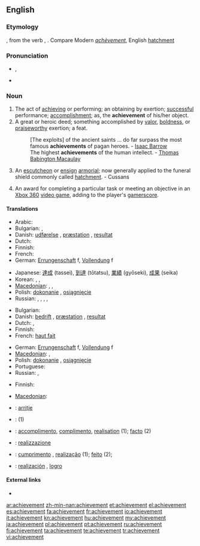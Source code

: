 ==English==
{{webster 1913}}

===Etymology===
{{etyl|fro}} {{term|achevement|lang=fro}}, from the verb {{term|achever|lang=fro}}, {{term|achiever||to finish|lang=fro}}. Compare Modern {{etyl|fr|-}} ''[[achèvement]]'', English [[hatchment]]

===Pronunciation===
* {{IPA|/əˈtʃiːvmənt/}}, {{SAMPA|/@"tSi:vm@nt/}}
* {{audio|en-us-achievement.ogg|Audio (US)}}

===Noun===
{{en-noun}}

# The act of [[achieving]] or performing; an obtaining by exertion; [[successful]] performance; [[accomplishment]]; as, the '''achievement''' of his/her object.
# A great or heroic deed; something accomplished by [[valor]], [[boldness]], or [[praiseworthy]] exertion; a feat.
#: [The exploits] of the ancient saints ... do far surpass the most famous '''achievements''' of pagan heroes. - [[w:Isaac Barrow|Isaac Barrow]]
#: The highest '''achievements''' of the human intellect. - [[w:Thomas Babington Macaulay|Thomas Babington Macaulay]]
# {{heraldry}} An [[escutcheon]] or [[ensign]] [[armorial]]; now generally applied to the funeral shield commonly called [[hatchment]]. - Cussans
# {{video games}} An award for completing a particular task or meeting an objective in an [[w:Xbox 360|Xbox 360]] [[video game]], adding to the player's [[gamerscore]].

====Translations====
{{trans-top|act of achieving or performing}}
* Arabic: {{t|ar|إنجاز}}
* Bulgarian: {{t|bg|постижение}},  {{t|bg|изпълнение}}
* Danish: [[udførelse]] {{c}}, [[præstation]] {{c}}, [[resultat]] {{n}}
* Dutch: {{t+|nl|prestatie}}
* Finnish: {{t+|fi|saavutus}}
* French: {{t+|fr|réalisation|f}}
* German: [[Errungenschaft]] f, [[Vollendung]] f
{{trans-mid}}
* Japanese: [[達成]] (tassei), [[到達]] (tōtatsu), [[業績]] (gyōseki), [[成果]] (seika)
* Korean: {{t+|ko|달성|sc=Hang}},  {{t|ko|업적|sc=Hang}},  {{t|ko|성과|sc=Hang}}
* [[Macedonian]]: {{t|mk|достигнување|n|tr=dostignúvanje}},  {{t|mk|постигнување|f|tr=postignúvanje}},  {{t-|mk|успех|m|tr=úspeh}}
* Polish: [[dokonanie]] {{n}}, [[osiągnięcie]] {{n}}
* Russian: {{t+|ru|достижение|n|tr=dostižénije}}, {{t+|ru|успех|m|tr=usp'éχ}}, {{t|ru|свершение|n|tr=sv'eršénije}}, {{t+|ru|выполнение|n|tr=vypoln'énije}}, {{t|ru|исполнение|n|tr=ispoln'énije}}
{{trans-bottom}}

{{trans-top|great or heroic deed}}
* Bulgarian: {{t+|bg|подвиг}}
* Danish: [[bedrift]] {{c}}, [[præstation]] {{c}}, [[resultat]] {{n}}
* Dutch: {{t+|nl|prestatie|f}}, {{t+|nl|verwezenlijking|f}}
* Finnish: {{t+|fi|saavutus}}
* French: [[haut fait]] {{m}}
{{trans-mid}}
* German: [[Errungenschaft]] f, [[Vollendung]] f
* [[Macedonian]]: {{t-|mk|подвиг|m|tr=pódvig}},  {{t-|mk|дело|n|tr=délo}}
* Polish: [[dokonanie]] {{n}}, [[osiągnięcie]] {{n}}
* Portuguese: {{t|pt|feito|m}}
* Russian: {{t+|ru|подвиг|m|tr=pódvig}}, {{t|ru|свершение|n|tr=sv'eršénije}}
{{trans-bottom}}

{{trans-top|heraldry: escutcheon}}
* Finnish: {{t-|fi|vaakunakilpi}}
{{trans-mid}}
* [[Macedonian]]: {{t|mk|достигнување|n|tr=dostignúvanje}}
{{trans-bottom}}

{{checktrans-top|}}
* {{ttbc|Albanian}}: [[arritje]]
* {{ttbc|Hebrew}}: {{t|he|הישג|m|tr=Hey'sseg}} (1)
* {{ttbc|Interlingua}}: [[accomplimento]], [[complimento]], [[realisation]] (1); [[facto]] (2)
{{trans-mid}}
* {{ttbc|Italian}}: [[realizzazione]] {{f}}
* {{ttbc|Portuguese}}: [[cumprimento]] {{m}}, [[realização]] {{f}} (1); [[feito]] {{m}} (2);
* {{ttbc|Spanish}}: [[realización]] {{f}}, [[logro]] {{m}}
{{trans-bottom}}

====External links====
* {{R:Webster 1913}}

[[ar:achievement]]
[[zh-min-nan:achievement]]
[[et:achievement]]
[[el:achievement]]
[[es:achievement]]
[[fa:achievement]]
[[fr:achievement]]
[[io:achievement]]
[[it:achievement]]
[[kn:achievement]]
[[hu:achievement]]
[[my:achievement]]
[[ja:achievement]]
[[pl:achievement]]
[[pt:achievement]]
[[ru:achievement]]
[[fi:achievement]]
[[ta:achievement]]
[[te:achievement]]
[[tr:achievement]]
[[vi:achievement]]